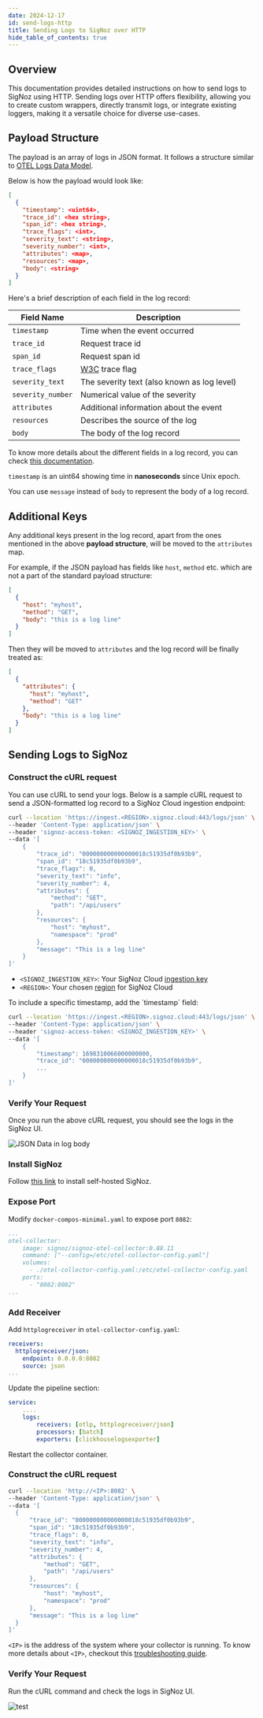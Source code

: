 ```yaml
---
date: 2024-12-17
id: send-logs-http
title: Sending Logs to SigNoz over HTTP
hide_table_of_contents: true
---
```


## Overview

This documentation provides detailed instructions on how to send logs to SigNoz using HTTP. Sending logs over HTTP offers flexibility, allowing you to create 
custom wrappers, directly transmit logs, or integrate existing loggers, making it a versatile choice for diverse use-cases.

## Payload Structure

The payload is an array of logs in JSON format. It follows a structure similar to [OTEL Logs Data Model](https://opentelemetry.io/docs/specs/otel/logs/data-model/).

Below is how the payload would look like:
```json
[
  {
    "timestamp": <uint64>,
    "trace_id": <hex string>,
    "span_id": <hex string>,
    "trace_flags": <int>,
    "severity_text": <string>,
    "severity_number": <int>,
    "attributes": <map>,
    "resources": <map>,
    "body": <string>
  }
]
```

Here's a brief description of each field in the log record:

| Field Name     | Description                            |
|----------------|----------------------------------------|
| `timestamp`    | Time when the event occurred           |
| `trace_id`     | Request trace id                       |
| `span_id`      | Request span id                        |
| `trace_flags`  | [W3C](https://www.w3.org/TR/trace-context/#trace-flags) trace flag |
| `severity_text`| The severity text (also known as log level) |
| `severity_number`| Numerical value of the severity      |
| `attributes`   | Additional information about the event |
| `resources`    | Describes the source of the log        |
| `body`         | The body of the log record             |

To know more details about the different fields in a log record, you can check [this documentation](https://opentelemetry.io/docs/specs/otel/logs/data-model/#log-and-event-record-definition).

<Admonition type="info">

`timestamp` is an uint64 showing time in **nanoseconds** since Unix epoch.

You can use `message` instead of `body` to represent the body of a log record.

</Admonition>

## Additional Keys

Any additional keys present in the log record, apart from the ones mentioned in the above **payload structure**, will be moved to the `attributes` map.

For example, if the JSON payload has fields like `host`, `method` etc. which are not a part of the standard payload structure:

```json
[
  {
    "host": "myhost",
    "method": "GET",
    "body": "this is a log line"
  }
]
```

Then they will be moved to `attributes` and the log record will be finally treated as:

```json
[
  {
    "attributes": {
      "host": "myhost",
      "method": "GET"
    },
    "body": "this is a log line"
  }
]
```

## Sending Logs to SigNoz

<Tabs entityName="plans">

<TabItem value="signoz-cloud" label="SigNoz Cloud" default>

### Construct the cURL request

You can use cURL to send your logs. Below is a sample cURL request to send a JSON-formatted log record to a SigNoz Cloud ingestion endpoint:

```bash
curl --location 'https://ingest.<REGION>.signoz.cloud:443/logs/json' \
--header 'Content-Type: application/json' \
--header 'signoz-access-token: <SIGNOZ_INGESTION_KEY>' \
--data '[
    {
        "trace_id": "000000000000000018c51935df0b93b9",
        "span_id": "18c51935df0b93b9",
        "trace_flags": 0,
        "severity_text": "info",
        "severity_number": 4,
        "attributes": {
            "method": "GET",
            "path": "/api/users"
        },
        "resources": {
            "host": "myhost",
            "namespace": "prod"
        },
        "message": "This is a log line"
    }
]'
```

- `<SIGNOZ_INGESTION_KEY>`: Your SigNoz Cloud [ingestion key](https://signoz.io/docs/ingestion/signoz-cloud/keys/)
- `<REGION>`: Your chosen [region](https://signoz.io/docs/ingestion/signoz-cloud/overview/#endpoint) for SigNoz Cloud

<Admonition>
To include a specific timestamp, add the `timestamp` field:

```bash
curl --location 'https://ingest.<REGION>.signoz.cloud:443/logs/json' \
--header 'Content-Type: application/json' \
--header 'signoz-access-token: <SIGNOZ_INGESTION_KEY>' \
--data '[
    {
        "timestamp": 1698310066000000000,
        "trace_id": "000000000000000018c51935df0b93b9",
        ...
    }
]'
```
</Admonition>

### Verify Your Request

Once you run the above cURL request, you should see the logs in the SigNoz UI.

![JSON Data in log body](/img/logs/http-log.webp)

</TabItem>

<TabItem value="self-hosted" label="Self-Host">

### Install SigNoz

Follow [this link](https://signoz.io/docs/install/) to install self-hosted SigNoz.

### Expose Port

Modify `docker-compos-minimal.yaml` to expose port `8082`:

```yaml:/deploy/docker/clickhouse-setup/docker-compose-minimal.yaml {7}
...
otel-collector:
    image: signoz/signoz-otel-collector:0.88.11
    command: ["--config=/etc/otel-collector-config.yaml"]
    volumes:
      - ./otel-collector-config.yaml:/etc/otel-collector-config.yaml
    ports:
      - "8082:8082"
...
```

### Add Receiver

Add `httplogreceiver` in `otel-collector-config.yaml`:

```yaml:/deploy/docker/clickhouse-setup/otel-collector-config.yaml {2-4}
receivers:
  httplogreceiver/json:
    endpoint: 0.0.0.0:8082
    source: json
...
```

Update the pipeline section:

```yaml:/deploy/docker/clickhouse-setup/otel-collector-config.yaml {4}
service:
    ....
    logs:
        receivers: [otlp, httplogreceiver/json]
        processors: [batch]
        exporters: [clickhouselogsexporter]
```

Restart the collector container.

### Construct the cURL request

```bash
curl --location 'http://<IP>:8082' \
--header 'Content-Type: application/json' \
--data '[
  {
      "trace_id": "000000000000000018c51935df0b93b9",
      "span_id": "18c51935df0b93b9",
      "trace_flags": 0,
      "severity_text": "info",
      "severity_number": 4,
      "attributes": {
          "method": "GET",
          "path": "/api/users"
      },
      "resources": {
          "host": "myhost",
          "namespace": "prod"
      },
      "message": "This is a log line"
  }
]'
```

`<IP>` is the address of the system where your collector is running. To know more details about `<IP>`, checkout this [troubleshooting guide](https://signoz.io/docs/install/troubleshooting/#signoz-otel-collector-address-grid).

### Verify Your Request

Run the cURL command and check the logs in SigNoz UI.

![test](/img/logs/http-log.webp)

</TabItem>

</Tabs>
